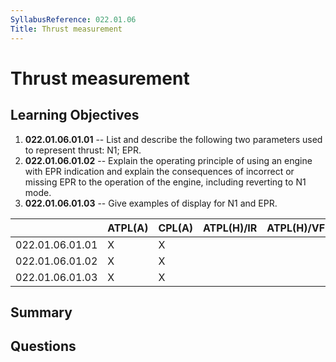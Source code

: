 ```yaml
---
SyllabusReference: 022.01.06
Title: Thrust measurement
---
```


# Thrust measurement

## Learning Objectives

1.  **022.01.06.01.01** -- List and describe the following two parameters used to
    represent thrust: N1; EPR.
2.  **022.01.06.01.02** -- Explain the operating principle of using an engine
    with EPR indication and explain the consequences of incorrect or missing EPR
    to the operation of the engine, including reverting to N1 mode.
3.  **022.01.06.01.03** -- Give examples of display for N1 and EPR.

|                 | ATPL(A) | CPL(A) | ATPL(H)/IR | ATPL(H)/VFR | CPL(H) | IR | CBIR(A) |
| --------------- | ------- | ------ | ---------- | ----------- | ------ | -- | ------- |
| 022.01.06.01.01 | X       | X      |            |             |        |    |         |
| 022.01.06.01.02 | X       | X      |            |             |        |    |         |
| 022.01.06.01.03 | X       | X      |            |             |        |    |         |

## Summary

## Questions
